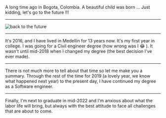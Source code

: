 A long time ago in Bogota, Colombia. A beautiful child was born ...
Just kidding, let's go to the future !!!

---

![back to the future](https://media.giphy.com/media/xsF1FSDbjguis/giphy.gif)

---

It's 2016, and I have lived in Medellin for 13 years now. It's my first year in college. I was going for a Civil engineer degree (how wrong was I 😂 ).
It wasn't until mid-2018 when I changed my degree (the best decision I've ever made).

---

There is not much more to tell about that time so let me make you a summary. Through the rest of the time for 2019 (a lovely year, we know what happened next year) to the present day, I have continued my degree as a Software engineer.

---

Finally, I'm next to graduate in mid-2022 and I'm anxious about what the labor life will bring, but always with the best attitude to face all challenges that are about to come.
